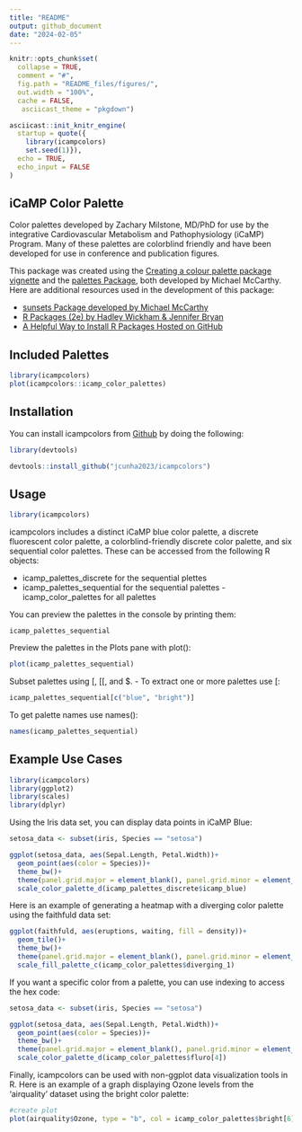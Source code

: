 ```yaml
---
title: "README"
output: github_document
date: "2024-02-05"
---
```


```r
knitr::opts_chunk$set(
  collapse = TRUE,
  comment = "#",
  fig.path = "README_files/figures/", 
  out.width = "100%",
  cache = FALSE,
   asciicast_theme = "pkgdown")

asciicast::init_knitr_engine(
  startup = quote({
    library(icampcolors)
    set.seed(1)}),
  echo = TRUE,
  echo_input = FALSE
)
```

## iCaMP Color Palette

Color palettes developed by Zachary Milstone, MD/PhD for use by the integrative Cardiovascular Metabolism and Pathophysiology (iCaMP) Program. Many of these palettes are colorblind friendly and have been developed for use in conference and publication figures.

This package was created using the [Creating a colour palette package vignette](https://mccarthy-m-g.github.io/palettes/articles/creating-packages.html) and the [palettes Package](https://mccarthy-m-g.github.io/palettes/index.html), both developed by Michael McCarthy. Here are additional resources used in the development of this package:

-   [sunsets Package developed by Michael McCarthy](https://github.com/mccarthy-m-g/sunsets)
-   [R Packages (2e) by Hadley Wickham & Jennifer Bryan](https://r-pkgs.org/)
-   [A Helpful Way to Install R Packages Hosted on GitHub](https://cran.r-project.org/web/packages/githubinstall/vignettes/githubinstall.html)

## Included Palettes

```r
library(icampcolors)
plot(icampcolors::icamp_color_palettes)
```


## Installation

You can install icampcolors from [Github](https://github.com/) by doing the following:

```r

library(devtools)

devtools::install_github("jcunha2023/icampcolors")

```

## Usage

```r

library(icampcolors)
```

icampcolors includes a distinct iCaMP blue color palette, a discrete fluorescent color palette, a colorblind-friendly discrete color palette, and six sequential color palettes. These can be accessed from the following R objects:

-   icamp_palettes_discrete for the sequential plettes
-   icamp_palettes_sequential for the sequential palettes 
-icamp_color_palettes for all palettes

You can preview the palettes in the console by printing them:

```asciicast
icamp_palettes_sequential
```

Preview the palettes in the Plots pane with plot():

```r
plot(icamp_palettes_sequential)
```

Subset palettes using [, [[, and \$. - To extract one or more palettes use [:

```r
icamp_palettes_sequential[c("blue", "bright")]
```

To get palette names use names():

```r
names(icamp_palettes_sequential)
```


## Example Use Cases

```r
library(icampcolors)
library(ggplot2)
library(scales)
library(dplyr)
```


Using the Iris data set, you can display data points in iCaMP Blue:

```r

setosa_data <- subset(iris, Species == "setosa")

ggplot(setosa_data, aes(Sepal.Length, Petal.Width))+
  geom_point(aes(color = Species))+
  theme_bw()+
  theme(panel.grid.major = element_blank(), panel.grid.minor = element_blank())+
  scale_color_palette_d(icamp_palettes_discrete$icamp_blue)
```

Here is an example of generating a heatmap with a diverging color palette using the faithfuld data set:

```r

ggplot(faithfuld, aes(eruptions, waiting, fill = density))+
  geom_tile()+
  theme_bw()+
  theme(panel.grid.major = element_blank(), panel.grid.minor = element_blank())+
  scale_fill_palette_c(icamp_color_palettes$diverging_1)
```

If you want a specific color from a palette, you can use indexing to access the hex code:

```r

setosa_data <- subset(iris, Species == "setosa")

ggplot(setosa_data, aes(Sepal.Length, Petal.Width))+
  geom_point(aes(color = Species))+
  theme_bw()+
  theme(panel.grid.major = element_blank(), panel.grid.minor = element_blank())+
  scale_color_palette_d(icamp_color_palettes$fluro[4])
```


Finally, icampcolors can be used with non-ggplot data visualization tools in R. Here is an example of a graph displaying Ozone levels from the 'airquality' dataset using the bright color palette: 


```r

#create plot
plot(airquality$Ozone, type = "b", col = icamp_color_palettes$bright[6], lwd = 2, xlab = "Day", ylab = "Ozone Level", main = "Ozone Levels Over Time")


```
